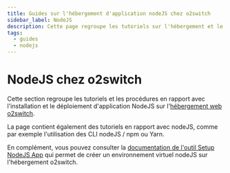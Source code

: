 ```yaml
---
title: Guides sur l'hébergement d'application nodeJS chez o2switch
sidebar_label: NodeJS
description: Cette page regroupe les tutoriels sur l'hébergement et le déploiement d'applications nodeJS chez o2switch
tags:
  - guides
  - nodejs
---
```


# NodeJS chez o2switch

Cette section regroupe les tutoriels et les procédures en rapport avec l'installation et le déploiement d'application
NodeJS sur l'[hébergement web o2switch](https://www.o2switch.fr/). 

La page contient également des tutoriels en rapport avec nodeJS, comme par exemple l'utilisation des CLI nodeJS / npm
ou Yarn.

En complément, vous pouvez consulter la [documentation de l'outil Setup NodeJS
App](cpanel/logiciels/hebergement-nodejs-multi-version) qui permet de créer un environnement virtuel nodeJS sur
l'hébergement o2switch.


<DocCardList />
